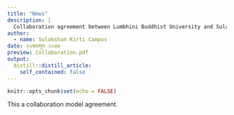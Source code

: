 ```yaml
---
title: "News"
description: |
  Collaboration agreement between Lumbhini Buddhist University and Sulakshan Kirti Bihar.
author:
  - name: Sulakshan Kirti Campus
date: २५फाल्गुण २०७७
preview: Collaboration.pdf
output:
  distill::distill_article:
    self_contained: false
---
```



```r
knitr::opts_chunk$set(echo = FALSE)
```


This a collaboration model agreement.